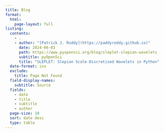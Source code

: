 ```yaml
---
title: Blog
format:
  html:
    page-layout: full
listing:
  contents:
    - .
    - author: "[Patrick J. Roddy](https://paddyroddy.github.io)"
      date: 2024-06-03
      path: https://www.pyopensci.org/blog/sleplet-slepian-wavelets
      subtitle: pyOpenSci
      title: "SLEPLET: Slepian Scale-Discretised Wavelets in Python"
  date-format: iso
  exclude:
    title: Page Not Found
  field-display-names: 
    subtitle: Source
  fields:
    - date
    - title
    - subtitle
    - author
  page-size: 10
  sort: date desc
  type: table
---
```


